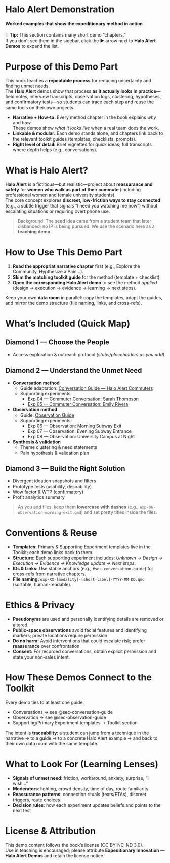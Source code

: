 # Halo Alert Demonstration  {#sec-demo-part .unnumbered}  

#### Worked examples that show the expeditionary method in action {.subtitle} 


::: callout-note
💡 **Tip:** This section contains many short demo “chapters.”  
If you don’t see them in the sidebar, click the ▶ arrow next to **Halo Alert Demos** to expand the list.
:::

# Purpose of this Demo Part {#sec-demos-purpose}

This book teaches a **repeatable process** for reducing uncertainty and finding unmet needs.  
The **Halo Alert** demos show that process **as it actually looks in practice**—field notes, interview transcripts, observation logs, clustering, hypotheses, and confirmatory tests—so students can trace each step and reuse the same tools on their own projects.

- **Narrative + How-to:** Every method chapter in the book explains *why* and *how*.  
  These demos show *what it looks like* when a real team does the work.
- **Linkable & modular:** Each demo stands alone, and chapters link back to the relevant toolkit guides (templates, checklists, prompts).
- **Right level of detail:** Brief vignettes for quick ideas; full transcripts where depth helps (e.g., conversations).

# What is Halo Alert? {#sec-what-halo-alert}

**Halo Alert** is a fictitious—but realistic—project about **reassurance and safety** for **women who walk as part of their commute** (including professional women and female university students).  
The core concept explores **discreet, low-friction ways to stay connected** (e.g., a subtle trigger that signals “I need you watching me now”) without escalating situations or requiring overt phone use.

> Background: The seed idea came from a student team that later disbanded; no IP is being pursued. We use the scenario here as a **teaching demo**.

# How to Use This Demo Part {#sec-how-to-use}

1. **Read the appropriat narrative chapter** first (e.g., Explore the Community, Hypthesize a Pain…).  
2. **Skim the matching toolkit guide** for the method (template + checklist).  
3. **Open the corresponding Halo Alert demo** to see the method *applied* (design → execution → evidence → learning → next steps).

Keep your own **data room** in parallel: copy the templates, adapt the guides, and mirror the demo structure (file naming, links, and cross-refs).

# What’s Included (Quick Map) {#sec-whats-included}

## Diamond 1 — Choose the People
- Access exploration & outreach protocol *(stubs/placeholders as you add)*

## Diamond 2 — Understand the Unmet Need
- **Conversation method**
  - Guide adaptation: [Conversation Guide — Halo Alert Commuters](../toolkit/conversation-guide.qmd)
  - Supporting experiments:
    - [Exp 04 — Commuter Conversation: Sarah Thompson](exp-04-conversation-sarah-2025-02-24.qmd)
    - [Exp 05 — Commuter Conversation: Emily Rivera](exp-05-conversation-emily-2025-02-24.qmd)
- **Observation method**
  - Guide: [Observation Guide](../toolkit/observation-guide.qmd)  <!-- if you stored it in toolkit -->
  - Supporting experiments:
    - Exp 06 — Observation: Morning Subway Exit
    - Exp 07 — Observation: Evening Subway Entrance
    - Exp 08 — Observation: University Campus at Night
- **Synthesis & validation**
  - Theme clustering & need statements
  - Pain hypothesis & validation plan

## Diamond 3 — Build the Right Solution
- Divergent ideation snapshots and filters
- Prototype tests (usability, desirability)
- Wow factor & WTP (confirmatory)
- Profit analytics summary

> As you add files, keep them **lowercase with dashes** (e.g., `exp-06-observation-morning-exit.qmd`) and set pretty titles inside the files.

# Conventions & Reuse {#sec-conventions}

- **Templates:** Primary & Supporting Experiment templates live in the Toolkit; each demo links back to them.  
- **Structure:** Each supporting experiment includes: *Unknown → Design → Execution → Evidence → Knowledge update → Next steps*.  
- **IDs & Links:** Use stable anchors (e.g., `#sec-conversation-guide`) for cross-refs from narrative chapters.  
- **File naming:** `exp-XX-[modality]-[short-label]-YYYY-MM-DD.qmd` (sortable, human-readable).

# Ethics & Privacy {#sec-ethics}

- **Pseudonyms** are used and personally identifying details are removed or altered.  
- **Public-space observations** avoid facial features and identifying markers; private locations require permission.  
- **Do no harm:** Avoid interventions that could escalate risk; prefer **reassurance** over confrontation.  
- **Consent:** For recorded conversations, obtain explicit permission and state your non-sales intent.

# How These Demos Connect to the Toolkit {#sec-connect-toolkit}

Every demo ties to at least one guide:

- Conversations → see @sec-conversation-guide  
- Observation → see @sec-observation-guide  
- Supporting/Primary Experiment templates → Toolkit section

The intent is **traceability**: a student can jump from a technique in the narrative → to a guide → to a concrete Halo Alert example → and back to their own data room with the same template.

# What to Look For (Learning Lenses) {#sec-lenses}

- **Signals of unmet need**: friction, workaround, anxiety, surprise, “I wish…”  
- **Moderators**: lighting, crowd density, time of day, route familiarity  
- **Reassurance patterns**: connection rituals (texts/ETAs), discreet triggers, route choices  
- **Decision rules**: how each experiment updates beliefs and points to the next test

# License & Attribution {#sec-license}

This demo content follows the book’s license (CC BY-NC-ND 3.0).  
Use in teaching is encouraged; please attribute **Expeditionary Innovation — Halo Alert Demos** and retain the license notice.
